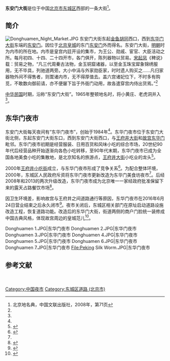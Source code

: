 {{Coord|39.9153508|116.4089647|type:landmark_region:CN-11_source:GoogleMaps|display=title}}
{{Infobox China Road
|路牌类型 = Beijing
|道路方向 = WE
|中文道路名称 = 东安门大街
|道路名称拼音 = DONG'ANMEN DAJIE
|图片 =File:China - Beijing 4 - Night Market (134000449).jpg
|图片说明 = 东安门大街上的东华门夜市
|道路属性 = 
|道路总长度 = 
|车速限制 = 
|行车线数量 = 
|所在地区 = [[北京市|北京市]][[东城区_(北京市)|东城区]]
|起点 =[[金鱼胡同|金鱼胡同]]
|终点 =[[东安门|东安门]]
|路段主要建筑 =
}}

'''东安门大街'''是位于中国[[北京市|北京市]][[东城区_(北京市)|东城区]]西部的一条大街<ref name=bjdmd>北京地名典，中国文联出版社，2008年，第71页</ref>。

==简介==
[[File:Donghuamen_Night_Market.JPG|thumb]]
东安门大街东起[[金鱼胡同|金鱼胡同]]西口，西到[[东华门大街|东华门大街]]东端的[[东安门|东安门]]。因位于[[北京皇城|北京皇城]]的东门[[东安门|东安门]]外而得名。东安门大街，[[明朝|明朝]]时为内市的所在地。内市是皇宫内廷开设的集市，为王公、勋戚、宦官、大臣活动之所。每月初四、十四、二十四开市，各门俱开，陈列器物以贸易。[[宋起凤|宋起凤]]《稗说》载：贸易之物，“凡三代周秦古法物，金玉铜窟诸器，以至金玉珠宝犀象锦绣服用，无不毕具，列驰道两旁。大小中涓与外家勋臣家，时时遗人购买之……凡归家器物外间不得售者，则鬻诸内市，无不得厚值去。盖六宫诸妃位下，不时多有购觅，不敢数向御前请，亦不便屡下旨于外衙门动用，故各遣穿宫内侍出货焉。”<ref name=bjdmd/>

[[中华民国|中华民国]]时期，沿称“东安门大街”。1965年整顿地名时，将小黄庄、老虎洞并入<ref name=bjdmd/>。


==东华门夜市==
东安门大街每天夜间有“东华门夜市”，创始于1984年<ref name=sohu/>。东华门夜市位于东安门大街北侧，东起东安门大街东口，西到东安门大街西口，与[[王府井大街|王府井大街]]和[[北京故宫|故宫]][[东华门|东华门]]毗邻。东华门夜市初期是经营服装、日用百货和风味小吃的综合市场，20世纪90年代后经营品种开始逐渐向各色小吃转移，至90年代末期，东华门夜市已成为全国各地美食小吃的集散地，是北京知名的旅游点，[[王府井大街|王府井大街]]小吃业的龙头<ref name=bjyywswhxh>{{Cite journal | url=http://www.bjyywswhxh.com/Article/7Ashihua/2014060401.htm | date=2004年6月上半月 | title=东华门小吃话往事 | journal=首都食品与医药 | accessdate=2017-06-12 | issue=总374期 }}{{dead link|date=2017年11月 |bot=InternetArchiveBot |fix-attempted=yes }}</ref>。

2000年[[王府井小吃街|王府井小吃街]]成立，与东华门夜市形成了竞争关系<ref name=sohu>{{Cite journal | url=http://business.sohu.com/51/24/article13522451.shtml | date=2000年12月7日 | title=王府井打＂嘴仗＂ | journal=中华工商时报 | accessdate=2017-06-12 | author= | archive-url=https://web.archive.org/web/20160305015008/http://business.sohu.com/51/24/article13522451.shtml | archive-date=2016年3月5日 | dead-url=yes }}</ref>。为配合整体环境，2000年，东城区人民政府斥资将东华门夜市更新改造为东华门美食坊夜市<ref name=bjnews />。后经2008年和2013的两次升级改造，东华门夜市成为北京唯一一家经政府批准保留下来的露天占路餐饮市场<ref name=fawan>{{Cite news | url=http://dzb.fawan.com/html/2014-05/18/content_491632.htm | date=2004年5月28日 | title=东华门美食坊夜市 地道美味飘香30载 | newspaper=法制晚报 | accessdate=2017-06-12 }}{{Dead link|date=2019年10月 |bot=InternetArchiveBot |fix-attempted=yes }}</ref>。

因卫生环境差，影响故宫与王府井之间道路通行等原因，东华门夜市在2016年6月24日营业结束之后永久闭市<ref name=bjnews >{{cite news | url=http://epaper.bjnews.com.cn/html/2016-06/07/content_638770.htm?div=0 | date=2016-06-07 | title=东华门夜市24日收摊后将永久闭市 | newspaper=[[新京报|新京报]] | accessdate=2017-06-12 | archive-date=2019-02-19 | archive-url=https://web.archive.org/web/20190219155026/http://epaper.bjnews.com.cn/html/2016-06/07/content_638770.htm?div=0 | dead-url=no }}</ref>。夜市关闭后，东城区相关部门在原址启动道路设施改造工程，恢复道路功能。改造后的东华门大街，街道两侧的商户门脸统一装修成中国古典风格，体现故宫周边的皇城范儿<ref name=bjnews2 >{{cite news | url=http://www.bjnews.com.cn/news/2017/05/31/445182.html | date=2017年5月31日 | title=昔日游商聚集地 今朝古色古香街 | newspaper=新京报 | accessdate=2017-06-12 | archive-date=2017-05-30 | archive-url=https://web.archive.org/web/20170530200938/http://www.bjnews.com.cn/news/2017/05/31/445182.html | dead-url=no }}</ref>。



<gallery>
Donghuamen 1.JPG|东华门夜市
Donghuamen 2.JPG|东华门夜市
Donghuamen 3.JPG|东华门夜市
Donghuamen 4.JPG|东华门夜市
Donghuamen 5.JPG|东华门夜市
Donghuamen 6.JPG|东华门夜市
Donghuamen 7.JPG|东华门夜市
File:Peking Silk Worm.JPG|东华门夜市
</gallery>

==参考文献==
{{Commonscat|Dong'anmen Street}}
{{reflist}}

[[Category:中国夜市|Category:中国夜市]]
[[Category:东城区道路_(北京市)|Category:东城区道路 (北京市)]]　